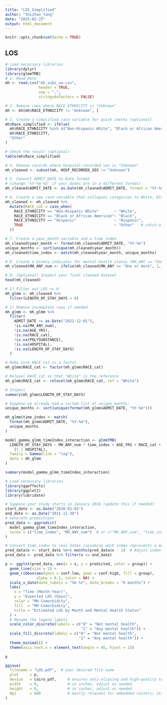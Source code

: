 ```yaml
---
title: "LOS_Simplified"
author: "Shizhao_Yang"
date: "2025-02-25"
output: html_document
---
```


```r
knitr::opts_chunk$set(echo = TRUE)
```

## LOS

```r
# Load necessary libraries
library(dplyr)
library(glmmTMB)
# 1. Read Data
mh <- read.csv("mh_subs_uw.csv", 
               header = TRUE, 
               sep = ",", 
               stringsAsFactors = FALSE)

# 2. Remove rows where RACE_ETHNICITY is "Unknown"
mh <- mh[mh$RACE_ETHNICITY != "Unknown", ]

# 3. Create a simplified race variable for quick checks (optional)
mh$Race_simplified <- ifelse(
  mh$RACE_ETHNICITY %in% c("Non-Hispanic White", "Black or African American", "Hispanic"),
  mh$RACE_ETHNICITY,
  "Other"
)

# Check the result (optional)
table(mh$Race_simplified)

# 4. Remove records where hospital-recorded sex is "Unknown"
mh_cleaned <- subset(mh, HOSP_RECORDED_SEX != "Unknown")

# 5. Convert ADMIT_DATE to Date format 
# (change '%Y-%m-%d' if your dates are in a different format)
mh_cleaned$ADMIT_DATE <- as.Date(mh_cleaned$ADMIT_DATE, format = "%Y-%m-%d")

# 6. Create a new race variable that collapses categories to White, Black, Hispanic, Other
mh_cleaned <- mh_cleaned %>%
  mutate(RACE_cat = case_when(
    RACE_ETHNICITY == "Non-Hispanic White"       ~ "White",
    RACE_ETHNICITY == "Black or African American"~ "Black",
    RACE_ETHNICITY == "Hispanic"                 ~ "Hispanic",
    TRUE                                         ~ "Other"   # catch-all for everything else
  ))

# 7. Create a year_month variable and a time index
mh_cleaned$year_month <- format(mh_cleaned$ADMIT_DATE, "%Y-%m")
unique_months <- sort(unique(mh_cleaned$year_month))
mh_cleaned$time_index <- match(mh_cleaned$year_month, unique_months)

# 8. Create a binary indicator for mental-health status (MH_ANY == "One or more")
mh_cleaned$MH_ANY_num <- ifelse(mh_cleaned$MH_ANY == "One or more", 1, 0)

# 9. (Optional) Inspect your final cleaned dataset
head(mh_cleaned)
```


```r
# 1) Filter out LOS <= 0
mh_glmm <- mh_cleaned %>%
  filter(LENGTH_OF_STAY_DAYS > 0)

# 2) Remove incomplete rows if needed
mh_glmm <- mh_glmm %>%
  filter(
    ADMIT_DATE <= as.Date("2021-12-01"),
    !is.na(MH_ANY_num),
    !is.na(AGE_YRS),
    !is.na(RACE_cat),
    !is.na(POLYSUBSTANCE),
    !is.na(HOSPITAL),
    !is.na(LENGTH_OF_STAY_DAYS)
  )

# Make sure RACE_cat is a factor
mh_glmm$RACE_cat <- factor(mh_glmm$RACE_cat)

# Relevel RACE_cat so that "White" is the reference
mh_glmm$RACE_cat <- relevel(mh_glmm$RACE_cat, ref = "White")

# Inspect
summary(mh_glmm$LENGTH_OF_STAY_DAYS)
```


```r
# Suppose we already had a sorted list of unique months:
unique_months <- sort(unique(format(mh_glmm$ADMIT_DATE, "%Y-%m")))

mh_glmm$time_index <- match(
  format(mh_glmm$ADMIT_DATE, "%Y-%m"), 
  unique_months
)

```


```r
model_gamma_glmm_timeIndex_interaction <- glmmTMB(
  LENGTH_OF_STAY_DAYS ~ MH_ANY_num * time_index + AGE_YRS + RACE_cat + POLYSUBSTANCE + HOSP_RECORDED_SEX +
    (1 | HOSPITAL),
  family = Gamma(link = "log"),
  data = mh_glmm
)

summary(model_gamma_glmm_timeIndex_interaction)
```




```r
# Load necessary libraries
library(ggeffects)
library(ggplot2)
library(lubridate)

# Suppose your study starts in January 2016 (update this if needed)
start_date <- as.Date("2016-01-01")  
end_date <- as.Date("2021-11-30")
# Generate predictions
pred_data <- ggpredict(
  model_gamma_glmm_timeIndex_interaction,
  terms = c("time_index", "MH_ANY_num")  # or c("MH_ANY_num", "time_index")
)

# Convert time_index to real dates (assuming each index represents a month)
pred_data$x <- start_date %m+% months(pred_data$x - 1)  # Adjust index to real months
pred_data <- pred_data %>% filter(x <= end_date)
```

```r
p <- ggplot(pred_data, aes(x = x, y = predicted, color = group)) +
  geom_line(size = 1) +
  geom_ribbon(aes(ymin = conf.low, ymax = conf.high, fill = group), 
              alpha = 0.2, color = NA) +
  scale_x_date(date_labels = "%b %Y", date_breaks = "6 months") +
  labs(
    x = "Time (Month-Year)",
    y = "Expected LOS (Days)",
    color = "MH Comorbidity",
    fill  = "MH Comorbidity",
    title = "Estimated LOS by Month and Mental Health Status"
  ) +
  # Rename the legend labels
  scale_color_discrete(labels = c("0" = "Not mental health",
                                  "1" = "Any mental health")) +
  scale_fill_discrete(labels = c("0" = "Not mental health",
                                 "1" = "Any mental health")) +
  theme_minimal() +
  theme(axis.text.x = element_text(angle = 45, hjust = 1))
```

```r
p
```

```r
ggsave(
  filename = "LOS.pdf",  # your desired file name
  plot     = p,
  device   = cairo_pdf,     # ensures anti-aliasing and high-quality text
  width    = 8,             # in inches, adjust as needed
  height   = 6,             # in inches, adjust as needed
  dpi      = 600            # mostly relevant for embedded rasters; still good practice
)
```

```r

```


```r

```

```r

```

```r

```

```r

```

```r

```

```r

```

```r

```

